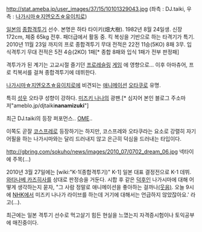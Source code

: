 http://stat.ameba.jp/user_images/37/15/10101329043.jpg
(좌측 : DJ.taiki, 우측 : [[나가시마☆지엔오츠☆유이치로]])

[[일본]]의 [[종합격투기]] 선수. 본명은 하타 타이키(畑大樹). 
1982년 8월 24일생. 신장 172cm, 체중 65kg 전후. 패더급에서 활동 중.
킥 복싱을 기반으로 하는 타격기가 특기. 
2010년 11월 23일 까지의 프로 종합격투기 무대 전적은 22전 11승(5KO) 8패 3무.
입식격투기 무대 전적은 5전 4승(2KO) 1패[* 종합 8패와 입식 1패가 전부 판정패]

격투가가 된 계기는 고교시절 즐기던 [[프로레슬링]] [[게임]] 에 영향으로... 
이후 아마츄어, 프로 킥복서를 걸쳐 종합격투기에 데뷔한다. 

[[나가시마☆지엔오츠☆유이치로]]에 비견되는 [[애니메이션]] [[오타쿠]]로 유명.

특히 [[성우]] 오타쿠 성향이 강하다. [[미즈키 나나]]의 광팬.[* 심지어 본인 블로그 주소마저"ameblo.jp/djtaiki'''nanamizuki'''"]

{{{#!html
<object classid='clsid:d27cdb6e-ae6d-11cf-96b8-444553540000' codebase='http://download.macromedia.com/pub/shockwave/cabs/flash/swflash.cab#version=9,0,0,0'  id='NFPlayer36710' width='500' height='408'><param name='movie' value='http://serviceapi.nmv.naver.com/flash/NFPlayer.swf?vid=B48D35CD7415331E44D41AB575D276BEF723&outKey=V12100fa4c58848fc3d0e788e63201f8d332e6a54438fcf7713b0788e63201f8d332e' /><param name='wmode' value='transparent' /><param name='allowScriptAccess' value='always' /><param name='allowFullScreen' value='true' /><embed src='http://serviceapi.nmv.naver.com/flash/NFPlayer.swf?vid=B48D35CD7415331E44D41AB575D276BEF723&outKey=V12100fa4c58848fc3d0e788e63201f8d332e6a54438fcf7713b0788e63201f8d332e' wmode='transparent' width='500' height='408' allowScriptAccess='always' name='NFPlayer36710' id='NFPlayer36710' allowFullScreen='true' type='application/x-shockwave-flash' /></object>}}}

최근 DJ.taiki의 등장 퍼포먼스.. [[OME]]..

이쪽도 곧잘 [[코스프레]]로 등장하기는 하지만, 코스프레와 오타쿠라는 요소로 강렬히 자기어필을 하는 나가시마와는 달리 드러내지 않고 은근히 덕심을 드러내는 타입이다.

http://gbring.com/sokuho/news/images/2010_07/0702_dream_06.jpg
넥타이에 주목(...)

2010년 3월 27일에는 [wiki:"K-1(종합격투기)" K-1] 일본 대표 결정전으로 K-1 데뷔. [[와타나베 카즈히사]]를 상대로 판정승을 거둔다.
시합 후 같은 [[덕후]]인 나가시마에 대해 어떻게 생각하는지 묻자, "그 사람 정말로 애니메이션을 좋아하는 걸까나[[(웃음)]]. 오늘 9시에 [[NHK]]에서 미즈키 나나가 라이브를 하는데 거기에 대해서는 언급하지 않았잖아요.' 라고(…).

최근에는 일본 격투기 선수로 먹고살기 힘든 현실을 느꼈는지 자격증시험이나 토익공부에 매진중이다.
